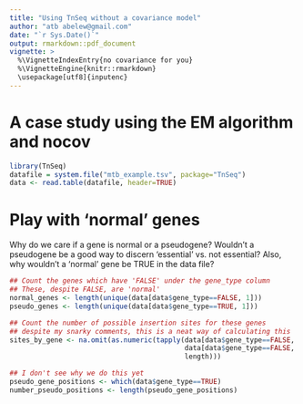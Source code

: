 ```yaml
---
title: "Using TnSeq without a covariance model"
author: "atb abelew@gmail.com"
date: "`r Sys.Date()`"
output: rmarkdown::pdf_document
vignette: >
  %\VignetteIndexEntry{no covariance for you}
  %\VignetteEngine{knitr::rmarkdown}
  \usepackage[utf8]{inputenc}
---
```


# A case study using the EM algorithm and nocov

```r

library(TnSeq)
datafile = system.file("mtb_example.tsv", package="TnSeq")
data <- read.table(datafile, header=TRUE)

```

# Play with 'normal' genes

Why do we care if a gene is normal or a pseudogene?
Wouldn't a pseudogene be a good way to discern 'essential' vs. not essential?
Also, why wouldn't a 'normal' gene be TRUE in the data file?

```r

## Count the genes which have 'FALSE' under the gene_type column
## These, despite FALSE, are 'normal'
normal_genes <- length(unique(data[data$gene_type==FALSE, 1]))
pseudo_genes <- length(unique(data[data$gene_type==TRUE, 1]))

## Count the number of possible insertion sites for these genes
## despite my snarky comments, this is a neat way of calculating this
sites_by_gene <- na.omit(as.numeric(tapply(data[data$gene_type==FALSE, 1],
                                           data[data$gene_type==FALSE, 1],
                                           length)))

## I don't see why we do this yet
pseudo_gene_positions <- which(data$gene_type==TRUE)
number_pseudo_positions <- length(pseudo_gene_positions)



```


